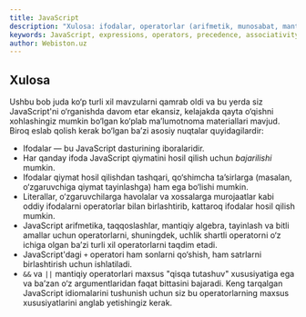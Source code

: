 ```yaml
---
title: JavaScript
description: "Xulosa: ifodalar, operatorlar (arifmetik, munosabat, mantiqiy, tayinlash va boshqalar), ustuvorlik/assotsiativlik, qisqa tutashuv va amaliy idiomalar."
keywords: JavaScript, expressions, operators, precedence, associativity, short-circuit, arithmetic, relational, logical, assignment, ternary, typeof, delete, nullish coalescing
author: Webiston.uz
---
```

## Xulosa

Ushbu bob juda ko‘p turli xil mavzularni qamrab oldi va bu yerda siz JavaScript'ni o‘rganishda davom etar ekansiz, kelajakda qayta o‘qishni xohlashingiz mumkin bo‘lgan ko‘plab ma’lumotnoma materiallari mavjud. Biroq eslab qolish kerak bo‘lgan ba’zi asosiy nuqtalar quyidagilardir:

- Ifodalar — bu JavaScript dasturining iboralaridir.
- Har qanday ifoda JavaScript qiymatini hosil qilish uchun _bajarilishi_ mumkin.
- Ifodalar qiymat hosil qilishdan tashqari, qo‘shimcha ta’sirlarga (masalan, o‘zgaruvchiga qiymat tayinlashga) ham ega bo‘lishi mumkin.
- Literallar, o‘zgaruvchilarga havolalar va xossalarga murojaatlar kabi oddiy ifodalarni operatorlar bilan birlashtirib, kattaroq ifodalar hosil qilish mumkin.
- JavaScript arifmetika, taqqoslashlar, mantiqiy algebra, tayinlash va bitli amallar uchun operatorlarni, shuningdek, uchlik shartli operatorni o‘z ichiga olgan ba’zi turli xil operatorlarni taqdim etadi.
- JavaScript'dagi `+` operatori ham sonlarni qo‘shish, ham satrlarni birlashtirish uchun ishlatiladi.
- `&&` va `||` mantiqiy operatorlari maxsus "qisqa tutashuv" xususiyatiga ega va ba’zan o‘z argumentlaridan faqat bittasini bajaradi. Keng tarqalgan JavaScript idiomalarini tushunish uchun siz bu operatorlarning maxsus xususiyatlarini anglab yetishingiz kerak.
